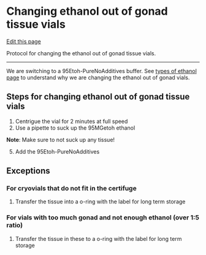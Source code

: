 # Changing ethanol out of gonad tissue vials

[Edit this page](https://github.com/DrK-Lo/lotterhoslabprotocols/edit/main/molecprot_etoh_gonad.qmd)

Protocol for changing the ethanol out of gonad tissue vials.

------------------------------------------------------------------------

We are switching to a 95Etoh-PureNoAdditives buffer.
See [types of ethanol page](https://github.com/DrK-Lo/lotterhoslabprotocols/blob/3689d797871137dc6ae6eedd4959b8365b184d0c/molecprot_etoh) to understand why we are changing the ethanol out of gonad vials.

## Steps for changing ethanol out of gonad tissue vials

1. Centrigue the vial for 2 minutes at full speed
2. Use a pipette to suck up the 95MGetoh ethanol

**Note**: Make sure to not suck up any tissue!

5. Add the 95Etoh-PureNoAdditives

## Exceptions

### For cryovials that do not fit in the certifuge

1. Transfer the tissue into a o-ring with the label for long term storage

### For vials with too much gonad and not enough ethanol (over 1:5 ratio)

1. Transfer the tissue in these to a o-ring with the label for long term storage

